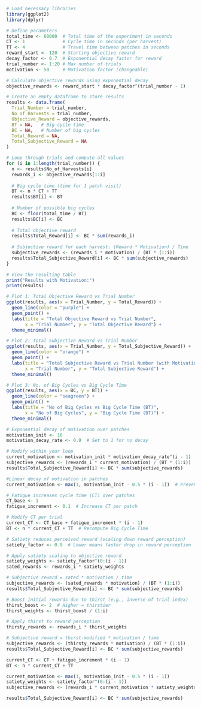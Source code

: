 ```{r}
# Load necessary libraries
library(ggplot2)
library(dplyr)

# Define parameters
total_time <- 60000  # Total time of the experiment in seconds
CT <- 1              # Cycle time in seconds (per harvest)
TT <- 4              # Travel time between patches in seconds
reward_start <- 120  # Starting objective reward
decay_factor <- 0.7  # Exponential decay factor for reward
trial_number <- 1:20 # Max number of trials
motivation <- 50     # Motivation factor (changeable)

# Calculate objective rewards using exponential decay
objective_rewards <- reward_start * decay_factor^(trial_number - 1)

# Create an empty dataframe to store results
results <- data.frame(
  Trial_Number = trial_number,
  No_of_Harvests = trial_number,
  Objective_Reward = objective_rewards,
  BT = NA,   # Big cycle time
  BC = NA,   # Number of big cycles
  Total_Reward = NA,
  Total_Subjective_Reward = NA
)

# Loop through trials and compute all values
for (i in 1:length(trial_number)) {
  n <- results$No_of_Harvests[i]
  rewards_i <- objective_rewards[1:i]
  
  # Big cycle time (time for 1 patch visit)
  BT <- n * CT + TT
  results$BT[i] <- BT
  
  # Number of possible big cycles
  BC <- floor(total_time / BT)
  results$BC[i] <- BC
  
  # Total objective reward
  results$Total_Reward[i] <- BC * sum(rewards_i)
  
  # Subjective reward for each harvest: (Reward * Motivation) / Time
  subjective_rewards <- (rewards_i * motivation) / (BT * (1:i))
  results$Total_Subjective_Reward[i] <- BC * sum(subjective_rewards)
}

# View the resulting table
print("Results with Motivation:")
print(results)

# Plot 1: Total Objective Reward vs Trial Number
ggplot(results, aes(x = Trial_Number, y = Total_Reward)) +
  geom_line(color = "purple") +
  geom_point() +
  labs(title = "Total Objective Reward vs Trial Number",
       x = "Trial Number", y = "Total Objective Reward") +
  theme_minimal()

# Plot 2: Total Subjective Reward vs Trial Number
ggplot(results, aes(x = Trial_Number, y = Total_Subjective_Reward)) +
  geom_line(color = "orange") +
  geom_point() +
  labs(title = "Total Subjective Reward vs Trial Number (with Motivation)",
       x = "Trial Number", y = "Total Subjective Reward") +
  theme_minimal()

# Plot 3: No. of Big Cycles vs Big Cycle Time
ggplot(results, aes(x = BC, y = BT)) +
  geom_line(color = "seagreen") +
  geom_point() +
  labs(title = "No of Big Cycles vs Big Cycle Time (BT)",
       x = "No of Big Cycles", y = "Big Cycle Time (BT)") +
  theme_minimal()

```
```{r}
# Exponential decay of motivation over patches
motivation_init <- 10
motivation_decay_rate <- 0.9  # Set to 1 for no decay

# Modify within your loop
current_motivation <- motivation_init * motivation_decay_rate^(i - 1)
subjective_rewards <- (rewards_i * current_motivation) / (BT * (1:i))
results$Total_Subjective_Reward[i] <- BC * sum(subjective_rewards)

```

```{r}
#Linear decay of motivation in patches
current_motivation <- max(1, motivation_init - 0.5 * (i - 1))  # Prevent it from going below 1

```

```{r}
# Fatigue increases cycle time (CT) over patches
CT_base <- 1
fatigue_increment <- 0.1  # Increase CT per patch

# Modify CT per trial
current_CT <- CT_base + fatigue_increment * (i - 1)
BT <- n * current_CT + TT  # Recompute Big Cycle Time

```

```{r}
# Satiety reduces perceived reward (scaling down reward perception)
satiety_factor <- 0.9  # Lower means faster drop in reward perception

# Apply satiety scaling to objective reward
satiety_weights <- satiety_factor^(0:(i - 1))
sated_rewards <- rewards_i * satiety_weights

# Subjective reward = sated * motivation / time
subjective_rewards <- (sated_rewards * motivation) / (BT * (1:i))
results$Total_Subjective_Reward[i] <- BC * sum(subjective_rewards)

```

```{r}
# Boost initial rewards due to thirst (e.g., inverse of trial index)
thirst_boost <- 2  # Higher = thirstier
thirst_weights <- thirst_boost / (1:i)

# Apply thirst to reward perception
thirsty_rewards <- rewards_i * thirst_weights

# Subjective reward = thirst-modified * motivation / time
subjective_rewards <- (thirsty_rewards * motivation) / (BT * (1:i))
results$Total_Subjective_Reward[i] <- BC * sum(subjective_rewards)

```

```{r}
current_CT <- CT + fatigue_increment * (i - 1)
BT <- n * current_CT + TT

current_motivation <- max(1, motivation_init - 0.5 * (i - 1))
satiety_weights <- satiety_factor^(0:(i - 1))
subjective_rewards <- (rewards_i * current_motivation * satiety_weights) / (BT * (1:i))

results$Total_Subjective_Reward[i] <- BC * sum(subjective_rewards)

```

